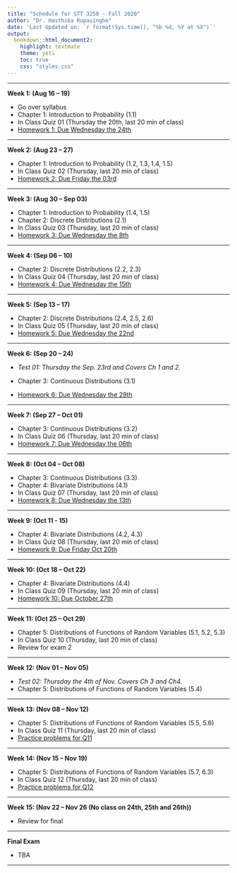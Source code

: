 ```yaml
---
title: "Schedule for STT 3250 - Fall 2020"
author: "Dr. Hasthika Rupasinghe"
date: 'Last Updated on: `r format(Sys.time(), "%b %d, %Y at %X")`'
output:
  bookdown::html_document2:
    highlight: textmate
    theme: yeti
    toc: true
    css: "styles.css"
---
```


***

**Week 1: (Aug 16 -- 19)**

* Go over syllabus
* Chapter 1: Introduction to Probability (1.1)
* In Class Quiz 01 (Thursday the 20th, last 20 min of class)
* [Homework 1: Due Wednesday the 24th](Homework.html)


***

**Week 2: (Aug 23 -- 27)**

* Chapter 1: Introduction to Probability (1.2, 1.3, 1.4, 1.5)
* In Class Quiz 02 (Thursday, last 20 min of class)
* [Homework 2: Due Friday the 03rd](Homework.html)



***

**Week 3: (Aug 30 -- Sep 03)**

* Chapter 1: Introduction to Probability (1.4, 1.5)
* Chapter 2: Discrete Distributions (2.1)
* In Class Quiz 03 (Thursday, last 20 min of class)
* [Homework 3: Due Wednesday the 8th](Homework.html)




***

**Week 4: (Sep 06 -- 10)**

* Chapter 2: Discrete Distributions (2.2, 2.3)
* In Class Quiz 04 (Thursday, last 20 min of class)
* [Homework 4: Due Wednesday the 15th](Homework.html)



***

**Week 5: (Sep 13 -- 17)**

* Chapter 2: Discrete Distributions (2.4, 2.5, 2.6)
* In Class Quiz 05 (Thursday, last 20 min of class)
* [Homework 5: Due Wednesday the 22nd](Homework.html)



***

**Week 6: (Sep 20 -- 24)**

* *Test 01: Thursday the Sep. 23rd and Covers Ch 1 and 2.*

* Chapter 3: Continuous Distributions (3.1)
* [Homework 6: Due Wednesday the 29th](Homework.html)



***

**Week 7: (Sep 27 -- Oct 01)**

* Chapter 3: Continuous Distributions (3.2)
* In Class Quiz 06 (Thursday, last 20 min of class)
* [Homework 7: Due Wednesday the 06th](Homework.html)



***

**Week 8: (Oct 04 -- Oct 08)**

* Chapter 3: Continuous Distributions (3.3)
* Chapter 4: Bivariate Distributions (4.1)
* In Class Quiz 07 (Thursday, last 20 min of class)
* [Homework 8: Due Wednesday the 13th](Homework.html)



***

**Week 9: (Oct 11 - 15)**

* Chapter 4: Bivariate Distributions (4.2, 4.3)
* In Class Quiz 08 (Thursday, last 20 min of class)
* [Homework 9: Due Friday Oct 20th](Homework.html)


***

**Week 10: (Oct 18 -- Oct 22)**

* Chapter 4: Bivariate Distributions (4.4)
* In Class Quiz 09 (Thursday, last 20 min of class)
* [Homework 10: Due October 27th](Homework.html)


***

**Week 11: (Oct 25 -- Oct 29)**

* Chapter 5: Distributions of Functions of Random Variables (5.1, 5.2, 5.3)
* In Class Quiz 10 (Thursday, last 20 min of class)
* Review for exam 2


***

**Week 12: (Nov 01 -- Nov 05)**

* *Test 02: Thursday the 4th of Nov. Covers Ch 3 and Ch4.*
* Chapter 5: Distributions of Functions of Random Variables (5.4)


***

**Week 13: (Nov 08 -- Nov 12)**

* Chapter 5: Distributions of Functions of Random Variables (5.5, 5.6)
* In Class Quiz 11 (Thursday, last 20 min of class)
* [Practice problems for Q11 ](Homework.html)


***

**Week 14: (Nov 15 -- Nov 19)**

* Chapter 5: Distributions of Functions of Random Variables (5.7, 6.3)
* In Class Quiz 12 (Thursday, last 20 min of class)
* [Practice problems for Q12 ](Homework.html)


***

**Week 15: (Nov 22 -- Nov 26 (No class on 24th, 25th and 26th))**


* Review for final

***

**Final Exam**

* TBA

***

